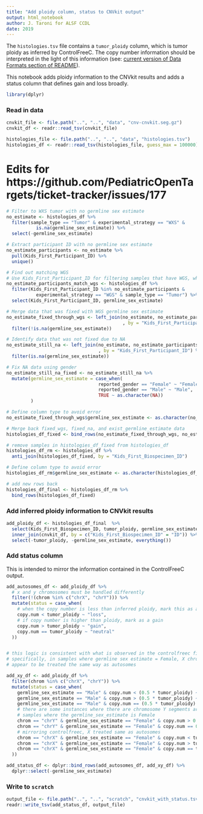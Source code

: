 ```yaml
---
title: "Add ploidy column, status to CNVkit output"
output: html_notebook
author: J. Taroni for ALSF CCDL
date: 2019
---
```


The `histologies.tsv` file contains a `tumor_ploidy` column, which is tumor ploidy as inferred by ControlFreeC.
The copy number information should be interpreted in the light of this information (see: [current version of Data Formats section of README](https://github.com/AlexsLemonade/OpenPBTA-analysis/tree/390f1e08e481da5ec0b2c62d886d5fd298bbf017#data-formats)).

This notebook adds ploidy information to the CNVkit results and adds a status column that defines gain and loss broadly.

```r
library(dplyr)
```

### Read in data

```r
cnvkit_file <- file.path("..", "..", "data", "cnv-cnvkit.seg.gz")
cnvkit_df <- readr::read_tsv(cnvkit_file)
```

```r
histologies_file <- file.path("..", "..", "data", "histologies.tsv")
histologies_df <- readr::read_tsv(histologies_file, guess_max = 100000)
```

# Edits for https://github.com/PediatricOpenTargets/ticket-tracker/issues/177
```r
# Filter to WXS tumor with no germline sex estimate
no_estimate <- histologies_df %>% 
  filter(sample_type == "Tumor" & experimental_strategy == "WXS" &
           is.na(germline_sex_estimate)) %>%
  select(-germline_sex_estimate)

# Extract participant ID with no germline sex estimate
no_estimate_participants <- no_estimate %>% 
  pull(Kids_First_Participant_ID) %>% 
  unique()

# Find out matching WGS
# Use Kids_First_Participant_ID for filtering samples that have WGS, when WXS was performed
no_estimate_participants_match_wgs <- histologies_df %>% 
  filter(Kids_First_Participant_ID %in% no_estimate_participants & 
           experimental_strategy == "WGS" & sample_type == "Tumor") %>% 
  select(Kids_First_Participant_ID, germline_sex_estimate)

# Merge data that was fixed with WGS germline sex estimate
no_estimate_fixed_through_wgs <- left_join(no_estimate, no_estimate_participants_match_wgs
                                           , by = "Kids_First_Participant_ID") %>% 
  filter(!is.na(germline_sex_estimate))

# Identify data that was not fixed due to NA
no_estimate_still_na <- left_join(no_estimate, no_estimate_participants_match_wgs
                                  , by = "Kids_First_Participant_ID") %>%
  filter(is.na(germline_sex_estimate))

# Fix NA data using gender
no_estimate_still_na_fixed <- no_estimate_still_na %>% 
  mutate(germline_sex_estimate = case_when(
                                  reported_gender == "Female" ~ "Female", 
                                  reported_gender == "Male" ~ "Male",
                                  TRUE ~ as.character(NA))
         )

# Define column type to avoid error
no_estimate_fixed_through_wgs$germline_sex_estimate <- as.character(no_estimate_fixed_through_wgs$germline_sex_estimate)

# Merge back fixed_wgs, fixed_na, and exist_germline_estimate data
histologies_df_fixed <- bind_rows(no_estimate_fixed_through_wgs, no_estimate_still_na_fixed)

# remove samples in histologies_df_fixed from histologies_df
histologies_df_rm <- histologies_df %>%
  anti_join(histologies_df_fixed, by = "Kids_First_Biospecimen_ID")

# Define column type to avoid error
histologies_df_rm$germline_sex_estimate <- as.character(histologies_df_rm$germline_sex_estimate)

# add new rows back
histologies_df_final <- histologies_df_rm %>% 
  bind_rows(histologies_df_fixed)

```


### Add inferred ploidy information to CNVkit results

```r
add_ploidy_df <- histologies_df_final  %>%
  select(Kids_First_Biospecimen_ID, tumor_ploidy, germline_sex_estimate) %>%
  inner_join(cnvkit_df, by = c("Kids_First_Biospecimen_ID" = "ID")) %>%
  select(-tumor_ploidy, -germline_sex_estimate, everything())
```

### Add status column

This is intended to mirror the information contained in the ControlFreeC output.

```r
add_autosomes_df <- add_ploidy_df %>%
  # x and y chromosomes must be handled differently
  filter(!(chrom %in% c("chrX", "chrY"))) %>%
  mutate(status = case_when(
    # when the copy number is less than inferred ploidy, mark this as a loss
    copy.num < tumor_ploidy ~ "loss",
    # if copy number is higher than ploidy, mark as a gain
    copy.num > tumor_ploidy ~ "gain",
    copy.num == tumor_ploidy ~ "neutral"
  ))


# this logic is consistent with what is observed in the controlfreec file
# specifically, in samples where germline sex estimate = Female, X chromosomes
# appear to be treated the same way as autosomes

add_xy_df <- add_ploidy_df %>%
  filter(chrom %in% c("chrX", "chrY")) %>%  
  mutate(status = case_when(
    germline_sex_estimate == "Male" & copy.num < (0.5 * tumor_ploidy) ~ "loss",
    germline_sex_estimate == "Male" & copy.num > (0.5 * tumor_ploidy) ~ "gain",
    germline_sex_estimate == "Male" & copy.num == (0.5 * tumor_ploidy) ~ "neutral",
    # there are some instances where there are chromosome Y segments are in
    # samples where the germline_sex_estimate is Female
    chrom == "chrY" & germline_sex_estimate == "Female" & copy.num > 0 ~ "unknown",
    chrom == "chrY" & germline_sex_estimate == "Female" & copy.num == 0 ~ "neutral",
    # mirroring controlfreec, X treated same as autosomes
    chrom == "chrX" & germline_sex_estimate == "Female" & copy.num < tumor_ploidy ~ "loss",
    chrom == "chrX" & germline_sex_estimate == "Female" & copy.num > tumor_ploidy ~ "gain",
    chrom == "chrX" & germline_sex_estimate == "Female" & copy.num == tumor_ploidy ~ "neutral"
  ))

add_status_df <- dplyr::bind_rows(add_autosomes_df, add_xy_df) %>%
  dplyr::select(-germline_sex_estimate)
```

### Write to `scratch`

```r
output_file <- file.path("..", "..", "scratch", "cnvkit_with_status.tsv")
readr::write_tsv(add_status_df, output_file)
```
